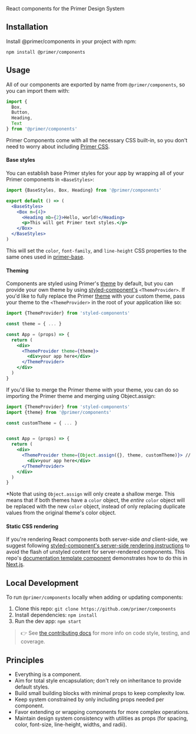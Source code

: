 React components for the Primer Design System

## Installation

Install @primer/components in your project with npm:

```
npm install @primer/components
```

## Usage

All of our components are exported by name from `@primer/components`, so you can import them with:

```js
import {
  Box,
  Button,
  Heading,
  Text
} from '@primer/components'
```

Primer Components come with all the necessary CSS built-in, so you don't need to worry about including [Primer CSS].

#### Base styles

You can establish base Primer styles for your app by wrapping all of your Primer components in `<BaseStyles>`:

```jsx
import {BaseStyles, Box, Heading} from '@primer/components'

export default () => (
  <BaseStyles>
    <Box m={4}>
      <Heading mb={2}>Hello, world!</Heading>
      <p>This will get Primer text styles.</p>
    </Box>
  </BaseStyles>
)
```

This will set the `color`, `font-family`, and `line-height` CSS properties to the same ones used in [primer-base](https://github.com/primer/primer/blob/master/modules/primer-base/lib/base.scss#L15).

#### Theming

Components are styled using Primer's [theme](https://github.com/primer/components/blob/master/src/theme.js) by default, but you can provide your own theme by using [styled-component's][styled-components] `<ThemeProvider>`. If you'd like to fully replace the Primer [theme](https://github.com/primer/components/blob/master/src/theme.js) with your custom theme, pass your theme to the `<ThemeProvider>` in the root of your application like so:

```jsx
import {ThemeProvider} from 'styled-components'

const theme = { ... }

const App = (props) => {
  return (
    <div>
      <ThemeProvider theme={theme}>
        <div>your app here</div>
      </ThemeProvider>
    </div>
  )
}

```

If you'd like to merge the Primer theme with your theme, you can do so importing the Primer theme and merging using Object.assign:

```jsx
import {ThemeProvider} from 'styled-components'
import {theme} from '@primer/components'

const customTheme = { ... }


const App = (props) => {
  return (
    <div>
      <ThemeProvider theme={Object.assign({}, theme, customTheme)}> // matching keys in customTheme will override keys in the Primer theme
        <div>your app here</div>
      </ThemeProvider>
    </div>
  )
}
```

*Note that using `Object.assign` will only create a shallow merge. This means that if both themes have a `color` object, the _entire_ `color` object will be replaced with the new `color` object, instead of only replacing duplicate values from the original theme's color object.

#### Static CSS rendering

If you're rendering React components both server-side _and_ client-side, we suggest following [styled-component's server-side rendering instructions](https://www.styled-components.com/docs/advanced#server-side-rendering) to avoid the flash of unstyled content for server-rendered components. This repo's [documentation template component](https://github.com/primer/components/blob/master/pages/_document.js) demonstrates how to do this in [Next.js].

## Local Development

To run `@primer/components` locally when adding or updating components:

1. Clone this repo: `git clone https://github.com/primer/components`
1. Install dependencies: `npm install`
1. Run the dev app: `npm start`

> 👉 See [the contributing docs](contributing.md) for more info on code style, testing, and coverage.


## Principles

- Everything is a component.
- Aim for total style encapsulation; don't rely on inheritance to provide default styles.
- Build small building blocks with minimal props to keep complexity low.
- Keep system constrained by only including props needed per component.
- Favor extending or wrapping components for more complex operations.
- Maintain design system consistency with utilities as props (for spacing, color, font-size, line-height, widths, and radii).


[styled-components]: https://www.styled-components.com/docs
[Primer CSS]: https://github.com/primer/primer
[flash of unstyled content]: https://en.wikipedia.org/wiki/Flash_of_unstyled_content
[Next.js]: https://github.com/zeit/next.js